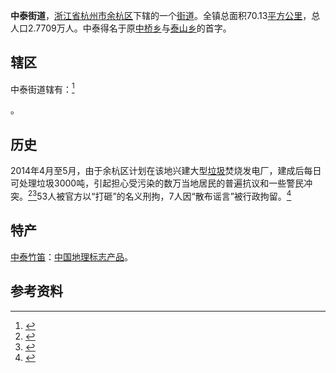 {{中国乡级行政区
| 行政区全称 = 中泰街道
| 景观照片文件名 = 20200504南湖站站房.jpg
| 景观照片描述 = [[杭州地铁16号线|杭州地铁16号线]][[南湖站_(杭州地铁)|南湖站]]
| 汉语拼音 = 
| 注音符號 = 
| 上级行政区 = [[浙江省|浙江省]][[杭州市|杭州市]][[余杭区|余杭区]]
| 总面积 = 70.13[[平方公里|平方公里]]
| 户籍人口 = 
| 户籍人口年份 =
| 常住人口 = 2.7709万人
| 常住人口年份 = 2011
| 人口密度 = 395.11人/km²
| 领导人职务1 = 
| 领导人姓名1 = 
| 领导人职务2 = 
| 领导人姓名2 = 
| 行政区划 = 2个[[社区|社区]]10个[[行政村|行政村]]
| 官方网站 = 
| 政府驻地 =
| 邮政编码 = 311100
|电话区号=571
| 毗邻行政区 = 
| 位置图文件名 = 
| 位置图描述 = 
|33/01/10/014/000}}
'''中泰街道'''，[[浙江省|浙江省]][[杭州市|杭州市]][[余杭区|余杭区]]下辖的一个[[街道_(行政区划)|街道]]。全镇总面积70.13[[平方公里|平方公里]]，总人口2.7709万人。中泰得名于原[[中桥乡|中桥乡]]与[[泰山乡|泰山乡]]的首字。

==辖区==
中泰街道辖有：<ref>{{PRC admin/ref sgc|33/01/10/014/000}}</ref>

{{PRC admin/children|33/01/10/014/000}}。

== 历史 ==
2014年4月至5月，由于余杭区计划在该地兴建大型[[垃圾|垃圾]]焚烧发电厂，建成后每日可处理垃圾3000吨，引起担心受污染的数万当地居民的普遍抗议和一些警民冲突。<ref >{{cite web |url=http://news.boxun.com/news/gb/china/2014/05/201405130504.shtml#.U3Fp09p6yGc |language= |title=杭州万人示威阻建垃圾焚烧厂第6天 全镇罢市罢课罢工 |publisher=博讯网 |date=2014年5月13日 |accessdate= |archive-date=2014年5月13日 |archive-url=https://web.archive.org/web/20140513142002/http://news.boxun.com/news/gb/china/2014/05/201405130504.shtml#.U3Fp09p6yGc |dead-url=no }}</ref><ref >{{cite web |url=http://www.rfa.org/mandarin/yataibaodao/huanjing/ql1-05082014100244.html |language= |title=杭州两万民众抗建垃圾焚烧场 四村委会成员集体辞职 |publisher=自由亚洲电台 |date=2014-05-08 |accessdate= |archive-date=2014-08-17 |archive-url=https://web.archive.org/web/20140817173101/http://www.rfa.org/mandarin/yataibaodao/huanjing/ql1-05082014100244.html |dead-url=no }}</ref>53人被官方以“打砸”的名义刑拘，7人因“散布谣言”被行政拘留。<ref >{{cite web |url=http://news.hexun.com/2014-05-12/164711170.html |language= |title=余杭中泰事件中53名犯罪嫌疑人被刑拘 |publisher=证券时报网 |date=2014年5月12日 |accessdate= |archive-url=https://web.archive.org/web/20140512215250/http://news.hexun.com/2014-05-12/164711170.html |archive-date=2014-05-12 |dead-url=yes }}</ref>

==特产==
[[中泰竹笛|中泰竹笛]]：[[中国地理标志产品|中国地理标志产品]]。

== 参考资料 ==
{{reflist}}

{{PRC admin/navcat|33/01/10/014/000}}
